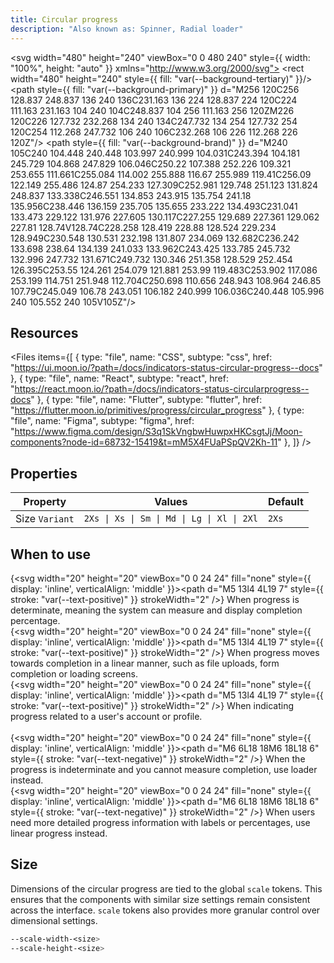 ```yaml
---
title: Circular progress
description: "Also known as: Spinner, Radial loader"
---
```


<svg width="480" height="240" viewBox="0 0 480 240" style={{ width: "100%", height: "auto" }} xmlns="http://www.w3.org/2000/svg">
<rect width="480" height="240" style={{ fill: "var(--background-tertiary)" }}/>
<path style={{ fill: "var(--background-primary)" }} d="M256 120C256 128.837 248.837 136 240 136C231.163 136 224 128.837 224 120C224 111.163 231.163 104 240 104C248.837 104 256 111.163 256 120ZM226 120C226 127.732 232.268 134 240 134C247.732 134 254 127.732 254 120C254 112.268 247.732 106 240 106C232.268 106 226 112.268 226 120Z"/>
<path style={{ fill: "var(--background-brand)" }} d="M240 105C240 104.448 240.448 103.997 240.999 104.031C243.394 104.181 245.729 104.868 247.829 106.046C250.22 107.388 252.226 109.321 253.655 111.661C255.084 114.002 255.888 116.67 255.989 119.41C256.09 122.149 255.486 124.87 254.233 127.309C252.981 129.748 251.123 131.824 248.837 133.338C246.551 134.853 243.915 135.754 241.18 135.956C238.446 136.159 235.705 135.655 233.222 134.493C231.041 133.473 229.122 131.976 227.605 130.117C227.255 129.689 227.361 129.062 227.81 128.74V128.74C228.258 128.419 228.88 128.524 229.234 128.949C230.548 130.531 232.198 131.807 234.069 132.682C236.242 133.698 238.64 134.139 241.033 133.962C243.425 133.785 245.732 132.996 247.732 131.671C249.732 130.346 251.358 128.529 252.454 126.395C253.55 124.261 254.079 121.881 253.99 119.483C253.902 117.086 253.199 114.751 251.948 112.704C250.698 110.656 248.943 108.964 246.85 107.79C245.049 106.78 243.051 106.182 240.999 106.036C240.448 105.996 240 105.552 240 105V105Z"/>
</svg>

## Resources

<Files
  items={[
    {
      type: "file",
      name: "CSS",
      subtype: "css",
      href: "https://ui.moon.io/?path=/docs/indicators-status-circular-progress--docs"
    },
    {
      type: "file",
      name: "React",
      subtype: "react",
      href: "https://react.moon.io/?path=/docs/indicators-status-circularprogress--docs"
    },
    {
      type: "file",
      name: "Flutter",
      subtype: "flutter",
      href: "https://flutter.moon.io/primitives/progress/circular_progress"
    },
    {
      type: "file",
      name: "Figma",
      subtype: "figma",
      href: "https://www.figma.com/design/S3q1SkVngbwHuwpxHKCsgtJj/Moon-components?node-id=68732-15419&t=mM5X4FUaPSpQV2Kh-11"
    },
  ]}
/>

## Properties

| **Property**                        | **Values**                                                      | **Default**
|-----------------------------------  |-----------------------------------------------------------------| -----------------------------------------------
| Size `Variant`                      | `2Xs \| Xs \| Sm \| Md \| Lg \| Xl \| 2Xl`                      | `2Xs`

## When to use

{<svg width="20" height="20" viewBox="0 0 24 24" fill="none" style={{ display: 'inline', verticalAlign: 'middle' }}><path d="M5 13l4 4L19 7" style={{ stroke: "var(--text-positive)" }} strokeWidth="2" /></svg>} When progress is determinate, meaning the system can measure and display completion percentage. <br/>
{<svg width="20" height="20" viewBox="0 0 24 24" fill="none" style={{ display: 'inline', verticalAlign: 'middle' }}><path d="M5 13l4 4L19 7" style={{ stroke: "var(--text-positive)" }} strokeWidth="2" /></svg>} When progress moves towards completion in a linear manner, such as file uploads, form completion or loading screens. <br/>
{<svg width="20" height="20" viewBox="0 0 24 24" fill="none" style={{ display: 'inline', verticalAlign: 'middle' }}><path d="M5 13l4 4L19 7" style={{ stroke: "var(--text-positive)" }} strokeWidth="2" /></svg>} When indicating progress related to a user's account or profile. <br/><br/>
{<svg width="20" height="20" viewBox="0 0 24 24" fill="none" style={{ display: 'inline', verticalAlign: 'middle' }}><path d="M6 6L18 18M6 18L18 6" style={{ stroke: "var(--text-negative)" }} strokeWidth="2" /></svg>} When the progress is indeterminate and you cannot measure completion, use loader instead. <br/>
{<svg width="20" height="20" viewBox="0 0 24 24" fill="none" style={{ display: 'inline', verticalAlign: 'middle' }}><path d="M6 6L18 18M6 18L18 6" style={{ stroke: "var(--text-negative)" }} strokeWidth="2" /></svg>} When users need more detailed progress information with labels or percentages, use linear progress instead. <br/>

## Size

Dimensions of the circular progress are tied to the global `scale` tokens. This ensures that the components with similar size settings remain consistent across the interface. `scale` tokens also provides more granular control over dimensional settings.

```css:scale.css showLineNumbers
--scale-width-<size>
--scale-height-<size>
```
